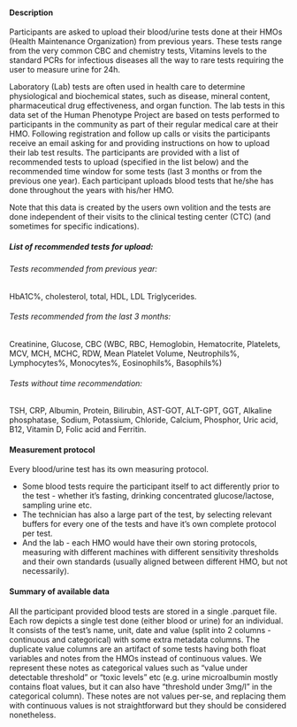 #### Description
Participants are asked to upload their blood/urine tests done at their HMOs (Health Maintenance Organization) from previous years.
These tests range from the very common CBC and chemistry tests, Vitamins levels to the standard PCRs for infectious diseases all the way to rare tests requiring the user to measure urine for 24h.

Laboratory (Lab) tests are often used in health care to determine physiological and biochemical states, such as disease, mineral content, pharmaceutical drug effectiveness, and organ function. The lab tests in this data set of the Human Phenotype Project are based on tests performed to participants in the community as part of their regular medical care at their HMO.
Following registration and follow up calls or visits the participants receive an email asking for and providing instructions on how to upload their lab test results. The participants are provided with a list of recommended tests to upload (specified in the list below) and the recommended time window for some tests (last 3 months or from the previous one year).  Each participant uploads blood tests that he/she has done throughout the years with his/her HMO.

Note that this data is created by the users own volition and the tests are done independent of their visits to the clinical testing center (CTC) (and sometimes for specific indications). 

##### List of recommended tests for upload:

###### Tests recommended from previous year:
HbA1C%, cholesterol, total, HDL, LDL Triglycerides.
###### Tests recommended from the last 3 months:
Creatinine, Glucose, CBC (WBC, RBC, Hemoglobin, Hematocrite, Platelets, MCV, MCH, MCHC, RDW, Mean Platelet Volume, Neutrophils%, Lymphocytes%, Monocytes%, Eosinophils%, Basophils%)
###### Tests without time  recommendation:
TSH, CRP, Albumin, Protein, Bilirubin, AST-GOT, ALT-GPT, GGT, Alkaline phosphatase, Sodium, Potassium, Chloride, Calcium, Phosphor, Uric acid, B12, Vitamin D, Folic acid and Ferritin.

#### Measurement protocol
Every blood/urine test has its own measuring protocol.
* Some blood tests require the participant itself to act differently prior to the test - whether it’s fasting, drinking concentrated glucose/lactose, sampling urine etc.
* The technician has also a large part of the test, by selecting relevant buffers for every one of the tests and have it’s own complete protocol per test.
* And the lab - each HMO would have their own storing protocols, measuring with different machines with different sensitivity thresholds and their own standards (usually aligned between different HMO, but not necessarily).


#### Summary of available data

All the participant provided blood tests are stored in a single .parquet file. Each row depicts a single test done (either blood or urine) for an individual. It consists of the test’s name, unit, date and value (split into 2 columns - continuous and categorical) with some extra metadata columns.
The duplicate value columns are an artifact of some tests having both float variables and notes from the HMOs instead of continuous values. We represent these notes as categorical values such as “value under detectable threshold” or “toxic levels” etc (e.g. urine microalbumin mostly contains float values, but it can also have “threshold under 3mg/l” in the categorical column). These notes are not values per-se, and replacing them with continuous values is not straightforward but they should be considered nonetheless.
